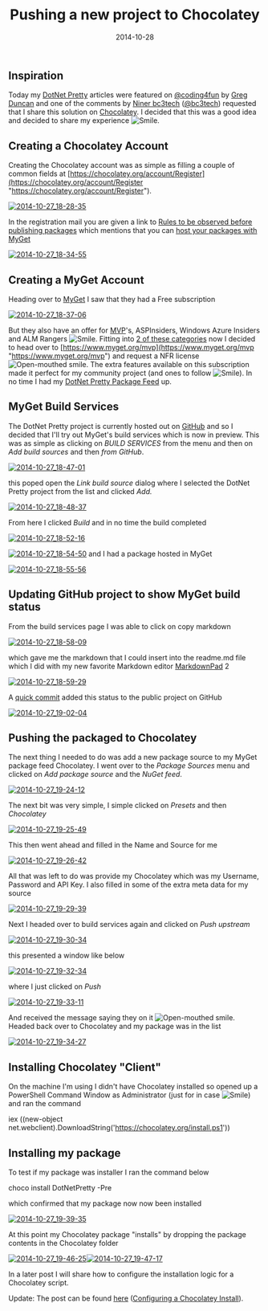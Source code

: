 ﻿---
title: 'Pushing a new project to Chocolatey'
date: 2014-10-28
tags: ['MyGet', 'Channel 9', 'DotNet Pretty', 'Chocolatey', 'GitHub Projects', 'PowerShell']
draft: false
summary: 'Today my DotNet Pretty articles were featured on @coding4fun by Greg Duncan and one of the comments by Niner bc3tech (@bc3tech) requested that I share this solution on Chocolatey. I decided that this was a good idea and decided to share my experience .'
---


## 
 
## Inspiration 
 
Today my [DotNet Pretty](https://github.com/Gordon-Beeming/DotNet-Pretty) articles were featured on [@coding4fun](https://twitter.com/coding4fun) by [Greg Duncan](https://twitter.com/gduncan411) and one of the comments by [Niner bc3tech](http://channel9.msdn.com/Niners/bc3tech) ([@bc3tech](https://twitter.com/bc3tech)) requested that I share this solution on [Chocolatey](https://chocolatey.org/). I decided that this was a good idea and decided to share my experience ![Smile](https://gordonbeeming.com/images/emoticons/smile.svg).
 
## Creating a Chocolatey Account
 
Creating the Chocolatey account was as simple as filling a couple of common fields at [https://chocolatey.org/account/Register](https://chocolatey.org/account/Register "https://chocolatey.org/account/Register").
 
[![2014-10-27_18-28-35](https://gordonbeeming.com/blog/binaries/stream/image-jpg/image/1000/0/13afc4997e4a12268bcc58b0f38e659dd22c444f/3228ca73-2bb0-4d44-b918-5bf0d74ea6c1.png "2014-10-27_18-28-35")](https://gordonbeeming.com/blog/binaries/stream/image-jpg/image/1000/0/f13579484e436fce9145c85bf1a2a59d5032349e/32f85386-c64a-453e-829e-7bbf72ef85e5.png)
 
In the registration mail you are given a link to [Rules to be observed before publishing packages](https://github.com/chocolatey/chocolatey/wiki/CreatePackages#rules-to-be-observed-before-publishing-packages) which mentions that you can [host your packages with MyGet](https://github.com/chocolatey/chocolatey/wiki/Hosting-Chocolatey-Packages-on-MyGet)
 
[![2014-10-27_18-34-55](https://gordonbeeming.com/blog/binaries/stream/image-jpg/image/1000/0/8d252c2df00ff33d8e4e56ee5f65638a3c113f5b/5168e483-9c01-4a1c-b177-a423de7d9df7.png "2014-10-27_18-34-55")](https://gordonbeeming.com/blog/binaries/stream/image-jpg/image/1000/0/a169d0d5dfd25e2a2b871709dd341b219cda957e/8ae404cc-ac0f-42b5-b360-8687ed32dffe.png)
 
## Creating a MyGet Account
 
Heading over to [MyGet](https://www.myget.org/) I saw that they had a Free subscription
 
[![2014-10-27_18-37-06](https://gordonbeeming.com/blog/binaries/stream/image-jpg/image/1000/0/197a77ab8fc921a976f031488fa3aaba28bb3090/4010ec5d-3560-4925-896b-761bf75e41f1.png "2014-10-27_18-37-06")](https://gordonbeeming.com/blog/binaries/stream/image-jpg/image/1000/0/9ae41210ff066e02edb83d4d6494d221c1a5dde9/a8a9eaaa-b7a1-4140-b0ee-2ca5a7d883ae.png)
 
But they also have an offer for [MVP](http://mvp.microsoft.com)'s, ASPInsiders, Windows Azure Insiders and ALM Rangers ![Smile](https://gordonbeeming.com/images/emoticons/smile.svg). Fitting into [2 of these categories](https://gordonbeeming.com/blog/post/one-year-as-alm-ranger-and-first-day-as-alm-mvp) now I decided to head over to [https://www.myget.org/mvp](https://www.myget.org/mvp "https://www.myget.org/mvp") and request a NFR license ![Open-mouthed smile](https://gordonbeeming.com/images/emoticons/open-mouthed-smile.svg). The extra features available on this subscription made it perfect for my community project (and ones to follow ![Smile](https://gordonbeeming.com/images/emoticons/smile.svg)). In no time I had my [DotNet Pretty Package Feed](https://www.myget.org/F/dotnetpretty/) up.
 
## MyGet Build Services
 
The DotNet Pretty project is currently hosted out on [GitHub](http://github.com) and so I decided that I'll try out MyGet's build services which is now in preview. This was as simple as clicking on *BUILD SERVICES* from the menu and then on *Add build sources* and then *from GitHub*.
 
[![2014-10-27_18-47-01](https://gordonbeeming.com/blog/binaries/stream/image-jpg/image/1000/0/f348622b7bb1105af186e9870cbe41cd07decfb7/b06572b9-ceb1-40d9-9d66-1cbed2fa1a80.png "2014-10-27_18-47-01")](https://gordonbeeming.com/blog/binaries/stream/image-jpg/image/1000/0/337311ba1d5b5f398ef7c86c7a8750c1637de602/6696cbbb-33dc-4507-92cf-4000dfa27131.png)
 
this poped open the *Link build source* dialog where I selected the DotNet Pretty project from the list and clicked *Add.*
 
[![2014-10-27_18-48-37](https://gordonbeeming.com/blog/binaries/stream/image-jpg/image/1000/0/c62f584e1486e0585484e33b6d8e6d9dc76ed1dd/881e93e9-1203-48cd-8482-35cc9ef749b3.png "2014-10-27_18-48-37")](https://gordonbeeming.com/blog/binaries/stream/image-jpg/image/1000/0/4ed46f3518bbf5460a833b9ce416fbb4623b0d3c/78fda80f-3947-42af-903b-5c073ed98b08.png)
 
From here I clicked *Build* and in no time the build completed
 
[![2014-10-27_18-52-16](https://gordonbeeming.com/blog/binaries/stream/image-jpg/image/1000/0/37b36358f3cff759f1356628d1c9790799e2ca1e/20fec883-44dc-4f03-a6e7-e85ba4e16ea4.png "2014-10-27_18-52-16")](https://gordonbeeming.com/blog/binaries/stream/image-jpg/image/1000/0/b142a6ef0bf0262ad727fcc543c6083b653608ea/8b0a0999-e3d5-4a48-a0a3-130a207f0fce.png)
 
[![2014-10-27_18-54-50](https://gordonbeeming.com/blog/binaries/stream/image-jpg/image/1000/0/f7086597e507614c74d4bfdca7b5b1318c403ca4/b8a4a73e-76cc-4ef0-b69f-450f7a5e7341.png "2014-10-27_18-54-50")](https://gordonbeeming.com/blog/binaries/stream/image-jpg/image/1000/0/262f0b58a49025125d178109b22f7daa4d402fc9/84d1c670-a76b-454d-a066-338d3d648de8.png) and I had a package hosted in MyGet

[![2014-10-27_18-55-56](https://gordonbeeming.com/blog/binaries/stream/image-jpg/image/1000/0/730143305b2d6d476b5b378cbdace4e9cf4289d1/0f60d2ac-24e9-4e12-8a8c-1c3f4a4c75c6.png "2014-10-27_18-55-56")](https://gordonbeeming.com/blog/binaries/stream/image-jpg/image/1000/0/b31eafeb00fdee2c8d501d84e56edb2798dd058a/9cf00eff-d75e-461b-87e0-83f819b0cbb7.png)
 
## Updating GitHub project to show MyGet build status
 
From the build services page I was able to click on copy markdown
 
[![2014-10-27_18-58-09](https://gordonbeeming.com/blog/binaries/stream/image-jpg/image/1000/0/26b6fdb030ab876b3772324589cf5cee28bdba88/7ff63bed-29b2-4193-bcc3-76bb8b5809b1.png "2014-10-27_18-58-09")](https://gordonbeeming.com/blog/binaries/stream/image-jpg/image/1000/0/05a492a718dc90ce02fe04f6cb384da9fd35dd6d/5411168b-663f-409e-8c07-d8d6ed5e078c.png)
 
which gave me the markdown that I could insert into the readme.md file which I did with my new favorite Markdown editor [MarkdownPad](http://markdownpad.com/) 2
 
[![2014-10-27_18-59-29](https://gordonbeeming.com/blog/binaries/stream/image-jpg/image/1000/0/213d86b22b750f7d6ca2c8eeb26df41e8866be57/24a403a4-2490-45e2-b982-997a066675cd.png "2014-10-27_18-59-29")](https://gordonbeeming.com/blog/binaries/stream/image-jpg/image/1000/0/0ad8e7f0cec3702d658fdea004bd3b1c830a5f7e/a10f475d-e4b4-4e0f-9d37-2fc037f496d8.png)
 
A [quick commit](https://github.com/Gordon-Beeming/DotNet-Pretty/commit/d572a38dccd8f83b015f39c61c6b77c28ea80c33) added this status to the public project on GitHub
 
[![2014-10-27_19-02-04](https://gordonbeeming.com/blog/binaries/stream/image-jpg/image/1000/0/bf3c5849fb08789521f79c49c240ee31e88c3389/303e5656-9a42-4863-86b1-742df61be9a4.png "2014-10-27_19-02-04")](https://gordonbeeming.com/blog/binaries/stream/image-jpg/image/1000/0/d7e2bfc8346d08aa75458f6d39bcf1d378623cb5/bf4b5c79-5b29-4186-9c02-0f261dc852cf.png)
 
## Pushing the packaged to Chocolatey 
 
The next thing I needed to do was add a new package source to my MyGet package feed Chocolatey. I went over to the *Package Sources* menu and clicked on *Add package source* and the *NuGet feed*.
 
[![2014-10-27_19-24-12](https://gordonbeeming.com/blog/binaries/stream/image-jpg/image/1000/0/6f737cc115255cff5822407915bd5646df7bccc9/12c0eef9-51b7-4e96-ab7b-e88f84d72d17.png "2014-10-27_19-24-12")](https://gordonbeeming.com/blog/binaries/stream/image-jpg/image/1000/0/94e382b1bd6080ad345b3c1e1e84f2e92ccda3b6/1dee06e6-6456-48a7-aef9-5b796e59edf6.png)
 
The next bit was very simple, I simple clicked on *Presets* and then *Chocolatey*
 
[![2014-10-27_19-25-49](https://gordonbeeming.com/blog/binaries/stream/image-jpg/image/1000/0/054688afb388454a9f0de0c0072fa52c912b0f1e/e89b59ac-b29f-4280-83e7-fd0ed7171d5e.png "2014-10-27_19-25-49")](https://gordonbeeming.com/blog/binaries/stream/image-jpg/image/1000/0/36eebf0830c83c8b3921a6417f7c01eb88a1ba9e/bc17690f-f9f1-4d9d-b283-43721dab43f2.png)
 
This then went ahead and filled in the Name and Source for me
 
[![2014-10-27_19-26-42](https://gordonbeeming.com/blog/binaries/stream/image-jpg/image/1000/0/ec25b076c04adad79b4eaaa5508182c29c0bcdd4/30d99844-2b4a-4dcb-9d6e-6fa9461237b3.png "2014-10-27_19-26-42")](https://gordonbeeming.com/blog/binaries/stream/image-jpg/image/1000/0/ca75a7752507038e28fdb232faa26c97410da04a/b81db25f-bfc2-438e-ac8b-e183de75d259.png)
 
All that was left to do was provide my Chocolatey which was my Username, Password and API Key. I also filled in some of the extra meta data for my source
 
[![2014-10-27_19-29-39](https://gordonbeeming.com/blog/binaries/stream/image-jpg/image/1000/0/9d2959a7d25feacf0250933af8fd3b05927795ea/af97f195-2216-40d6-8078-8ba1458f7b7a.png "2014-10-27_19-29-39")](https://gordonbeeming.com/blog/binaries/stream/image-jpg/image/1000/0/91350f4010a3f3286fda43639ff49eb2fa4e405d/b8b152d1-efe0-4fa9-b342-97bba7f8369f.png)
 
Next I headed over to build services again and clicked on *Push upstream*
 
[![2014-10-27_19-30-34](https://gordonbeeming.com/blog/binaries/stream/image-jpg/image/1000/0/27c203ab7ca92040b2785fbfb60f030e2daf1979/c0a256a5-5f60-414a-ae6d-3cff9b663d9e.png "2014-10-27_19-30-34")](https://gordonbeeming.com/blog/binaries/stream/image-jpg/image/1000/0/84a3ca222ee95f1095bcf74e01c4535755846eb3/928bb036-d42f-439b-b595-6c3ad130baf5.png)
 
this presented a window like below
 
[![2014-10-27_19-32-34](https://gordonbeeming.com/blog/binaries/stream/image-jpg/image/1000/0/0ca1991ea34db315406764e7ae5fbb95fa492629/3ace5958-e08d-44ea-9373-3f614b47f973.png "2014-10-27_19-32-34")](https://gordonbeeming.com/blog/binaries/stream/image-jpg/image/1000/0/61d2528d2d4e2770cc21ef321918a33e0618c181/e68d304a-d346-46f0-9cef-e084e3249812.png)
 
where I just clicked on *Push*
 
[![2014-10-27_19-33-11](https://gordonbeeming.com/blog/binaries/stream/image-jpg/image/1000/0/b9f7c07e0f2c15f4d9b836118ead4b19ebaa32b2/65f4f25c-0064-49df-9fa0-ee730d6329aa.png "2014-10-27_19-33-11")](https://gordonbeeming.com/blog/binaries/stream/image-jpg/image/1000/0/480ab495523204a2d66f344742f84a7815d399fb/23f886e1-9985-43cf-8627-a9410642384b.png)
 
And received the message saying they on it ![Open-mouthed smile](https://gordonbeeming.com/images/emoticons/open-mouthed-smile.svg). Headed back over to Chocolatey and my package was in the list
 
[![2014-10-27_19-34-27](https://gordonbeeming.com/blog/binaries/stream/image-jpg/image/1000/0/64557afc348c5696c4f4328f1d5663bf25372015/d81122d6-b91c-4105-9bcb-d6bdf0cd66a3.png "2014-10-27_19-34-27")](https://gordonbeeming.com/blog/binaries/stream/image-jpg/image/1000/0/b13cae971434955542e0bcc5c11216965f06559a/fa39d377-5b2f-4622-b851-bdbe54a773d8.png)
 
## Installing Chocolatey "Client"
 
On the machine I'm using I didn't have Chocolatey installed so opened up a PowerShell Command Window as Administrator (just for in case ![Smile](https://gordonbeeming.com/images/emoticons/smile.svg)) and ran the command
 
iex ((new-object net.webclient).DownloadString('https://chocolatey.org/install.ps1'))

## Installing my package

To test if my package was installer I ran the command below

choco install DotNetPretty -Pre

which confirmed that my package now now been installed

[![2014-10-27_19-39-35](https://gordonbeeming.com/blog/binaries/stream/image-jpg/image/1000/0/d707c54e5edaab21152307a9a812b749f4eaf910/90258446-d95c-4132-84a1-3cccc4cefd47.png "2014-10-27_19-39-35")](https://gordonbeeming.com/blog/binaries/stream/image-jpg/image/1000/0/4b12883e847ac016c3e30d6d9b0cfa3ed224832b/3b04eaef-69b6-4695-9570-d08e352e8363.png)

At this point my Chocolatey package "installs" by dropping the package contents in the Chocolatey folder

[![2014-10-27_19-46-25](https://gordonbeeming.com/blog/binaries/stream/image-jpg/image/1000/0/01b1ba8b660fc4fed105a926797337be790561ca/0fdc46cd-9fa4-4078-b133-c7cd36a9c6cf.png "2014-10-27_19-46-25")](https://gordonbeeming.com/blog/binaries/stream/image-jpg/image/1000/0/93f0de6203bfcc599d9c17dcdeb4abc91badf1de/b7e71160-3a1a-4e8b-87be-4aabd985f97a.png)[![2014-10-27_19-47-17](https://gordonbeeming.com/blog/binaries/stream/image-jpg/image/1000/0/8e57baeaaceba825ec29ded643a244dd1f786cb3/ae1b77ff-ae4f-437b-9da2-8a4f1ce80483.png "2014-10-27_19-47-17")](https://gordonbeeming.com/blog/binaries/stream/image-jpg/image/1000/0/2298e0cb271d2a0d92b284f025fe449fec522e68/1c783f5a-8b14-42fe-b38e-c8398effffd8.png)

In a later post I will share how to configure the installation logic for a Chocolatey script.

Update: The post can be found <a href="https://gordonbeeming.com/blog/post/configuring-a-chocolatey-install" target="_blank">here</a> (<a href="https://gordonbeeming.com/blog/post/configuring-a-chocolatey-install" target="_blank">Configuring a Chocolatey Install</a>).

